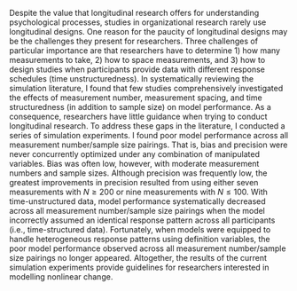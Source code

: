 

Despite the value that longitudinal research offers for understanding psychological processes, studies in organizational research rarely use longitudinal designs. One reason for the paucity of longitudinal designs may be the challenges they present for researchers. Three challenges of particular importance are that researchers have to determine 1) how many measurements to take, 2) how to space measurements, and 3) how to design studies when participants provide data with different response schedules (time unstructuredness). In systematically reviewing the simulation literature, I found that few studies comprehensively investigated the effects of measurement number, measurement spacing, and time structuredness (in addition to sample size) on model performance. As a consequence, researchers have little guidance when trying to conduct longitudinal research. To address these gaps in the literature, I conducted a series of simulation experiments. I found poor model performance across all measurement number/sample size pairings. That is, bias and precision were never concurrently optimized under any combination of manipulated variables. Bias was often low, however, with moderate measurement numbers and sample sizes. Although precision was frequently low, the greatest improvements in precision resulted from using either seven measurements with $N \ge 200$ or nine measurements with $N \le 100$. With time-unstructured data, model performance systematically decreased across all measurement number/sample size pairings when the model incorrectly assumed an identical response pattern across all participants (i.e., time-structured data). Fortunately, when models were equipped to handle heterogeneous response patterns using definition variables, the poor model performance observed across all measurement number/sample size pairings no longer appeared. Altogether, the results of the current simulation experiments provide guidelines for researchers interested in modelling nonlinear change. 

